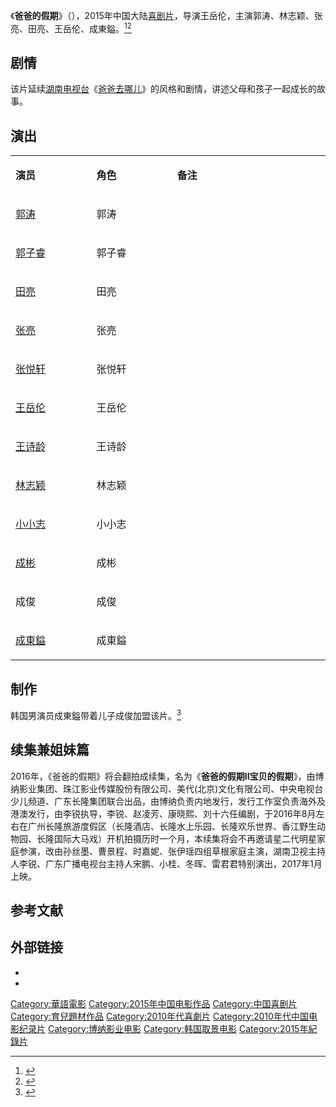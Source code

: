 {{电影信息框
| 片名     = 爸爸的假期
| 电影原名 = ''{{lang|en|Emperor Holidays}}''
| 图像     = Emperor Holidays poster.jpg
| 图像说明 = 海报
| 导演     = [[王岳伦|王岳伦]]
| 监制     = 
| 制片     = 
| 编剧     = 
| 剧本     = 
| 原著     = 
| 主演     = 郭涛<br>林志颖<br>张亮<br>田亮<br>王岳伦<br>成東鎰
| 主题曲   = 
| 片头曲   = 
| 片尾曲   = 
| 配乐     = 
| 摄影     = 
| 剪辑     = 
| 制片商   = 
| 发行商   = 博纳影业集团<br>发行工作室（香港）
| 上映日期 = {{Film date|2015|2|19|中国大陆|2016|9|15|香港}}
| 片长     = 108分钟
| 产地     = {{CHNML}}
| 语言     = 普通话<br>[[韩语|韩语]]
| 预算     = 
| 票房     = 
| 前集     = 
| 续集     = 
| 中国大陆片名= 
| 港澳片名 = 
| 新马片名 = 
| 台湾片名 = 
}}
《'''爸爸的假期'''》（{{lang-en|''Emperor Holidays''}}），2015年中国大陆[[喜剧片|喜剧片]]，导演王岳伦，主演郭涛、林志颖、张亮、田亮、王岳伦、成東鎰。<ref>{{cite news |author= |url=http://yule.sohu.com/20141014/n405095039.shtml |title=《爸爸的假期》PK《爸爸2》大电影 春节档正面交锋 |newspaper=搜狐网 |date=2014-10-14|accessdate=2015-01-11 |archive-date=2015-10-19 |archive-url=https://web.archive.org/web/20151019121335/http://yule.sohu.com/20141014/n405095039.shtml |dead-url=no}}</ref><ref>{{cite news |title=《爸爸的假期》将映 王岳伦自曝曾是问题少年 |url=https://ent.163.com/14/1231/10/AEPO8BGC000300B1.html |accessdate=2021-01-26 |work=网易 |date=2014-12-31 |archive-date=2021-02-04 |archive-url=https://web.archive.org/web/20210204155237/https://ent.163.com/14/1231/10/AEPO8BGC000300B1.html |dead-url=no }}</ref>

==剧情==
该片延续[[湖南电视台|湖南电视台]]《[[爸爸去哪儿|爸爸去哪儿]]》的风格和剧情，讲述父母和孩子一起成长的故事。

==演出==
{|class="wikitable " width="20%"
|- style="background:cornflowerblue; color:white" align=center
|style="width:5%"|'''演员'''||style="width:5%"|'''角色'''||style="width:10%"|'''备注'''
|-
| [[郭涛_(演员)|郭涛]] ||  郭涛 || 
|-
| [[郭子睿|郭子睿]] || 郭子睿  || 
|- 
| [[田亮|田亮]]|| 田亮 || 
|-
| [[张亮_(模特)|张亮]] || 张亮 || 
|-
| [[张悦轩|张悦轩]] || 张悦轩 || 
|- 
| [[王岳伦|王岳伦]] || 王岳伦 || 
|-
| [[王诗龄|王诗龄]] || 王诗龄 || 
|-
| [[林志颖|林志颖]] || 林志颖 || 
|- 
| [[小小志|小小志]] || 小小志 || 
|-
| [[成彬|成彬]] || 成彬 || 
|-
| 成俊 || 成俊 || 
|-
| [[成東鎰|成東鎰]] || 成東鎰|| 
|}

==制作==
韩国男演员成東鎰带着儿子成俊加盟该片。<ref>{{cite news|author= |url=http://ent.ifeng.com/a/20150109/42139444_0.shtml |title=成東鎰携子女加盟"爸爸的假期" |newspaper=凤凰网|accessdate=2015-01-11 |date=2015-01-09}}</ref>

==续集兼姐妹篇==
2016年，《爸爸的假期》将会翻拍成续集，名为《'''爸爸的假期II宝贝的假期'''》，由博纳影业集团、珠江影业传媒股份有限公司、美代(北京)文化有限公司、中央电视台少儿频道、广东长隆集团联合出品，由博纳负责内地发行，发行工作室负责海外及港澳发行，由李锐执导，李锐、赵凌芳、康晓熙、刘十六任编剧，于2016年8月左右在广州长隆旅游度假区（长隆酒店、长隆水上乐园、长隆欢乐世界、香江野生动物园、长隆国际大马戏）开机拍摄历时一个月，本续集将会不再邀请星二代明星家庭参演，改由孙丝墨、曹景程、时嘉妮、张伊瑶四组草根家庭主演，湖南卫视主持人李锐、广东广播电视台主持人宋鹏、小桂、冬晖、雷君君特别演出，2017年1月上映。

==参考文献==
{{reflist}}

== 外部链接==
* {{douban}}
* {{Mtime|215200}}

{{DEFAULTSORT:B爸爸}}
[[Category:華語電影|Category:華語電影]]
[[Category:2015年中国电影作品|Category:2015年中国电影作品]]
[[Category:中国喜剧片|Category:中国喜剧片]]
[[Category:育兒題材作品|Category:育兒題材作品]]
[[Category:2010年代喜劇片|Category:2010年代喜劇片]]
[[Category:2010年代中国电影纪录片|Category:2010年代中国电影纪录片]]
[[Category:博纳影业电影|Category:博纳影业电影]]
[[Category:韩国取景电影|Category:韩国取景电影]]
[[Category:2015年紀錄片|Category:2015年紀錄片]]